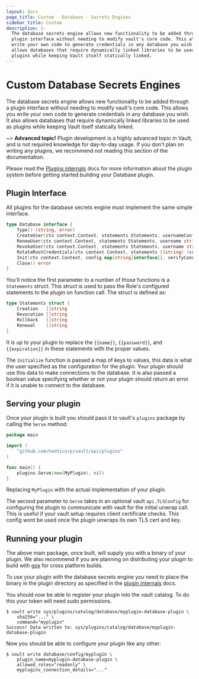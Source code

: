 ```yaml
---
layout: docs
page_title: Custom - Database - Secrets Engines
sidebar_title: Custom
description: |-
  The database secrets engine allows new functionality to be added through a
  plugin interface without needing to modify vault's core code. This allows you
  write your own code to generate credentials in any database you wish. It also
  allows databases that require dynamically linked libraries to be used as
  plugins while keeping Vault itself statically linked.
---
```


# Custom Database Secrets Engines

The database secrets engine allows new functionality to be added through a
plugin interface without needing to modify vault's core code. This allows you
write your own code to generate credentials in any database you wish. It also
allows databases that require dynamically linked libraries to be used as plugins
while keeping Vault itself statically linked.

~> **Advanced topic!** Plugin development is a highly advanced topic in Vault,
and is not required knowledge for day-to-day usage. If you don't plan on writing
any plugins, we recommend not reading this section of the documentation.

Please read the [Plugins internals](/docs/internals/plugins) docs for more
information about the plugin system before getting started building your
Database plugin.

## Plugin Interface

All plugins for the database secrets engine must implement the same simple interface.

```go
type Database interface {
	Type() (string, error)
	CreateUser(ctx context.Context, statements Statements, usernameConfig UsernameConfig, expiration time.Time) (username string, password string, err error)
	RenewUser(ctx context.Context, statements Statements, username string, expiration time.Time) error
	RevokeUser(ctx context.Context, statements Statements, username string) error
	RotateRootCredentials(ctx context.Context, statements []string) (config map[string]interface{}, err error)
	Init(ctx context.Context, config map[string]interface{}, verifyConnection bool) (saveConfig map[string]interface{}, err error)
	Close() error
}
```

You'll notice the first parameter to a number of those functions is a
`Statements` struct. This struct is used to pass the Role's configured
statements to the plugin on function call. The struct is defined as:

```go
type Statements struct {
	Creation   []string
	Revocation []string
	Rollback   []string
	Renewal    []string
}
```

It is up to your plugin to replace the `{{name}}`, `{{password}}`, and
`{{expiration}}` in these statements with the proper values.

The `Initialize` function is passed a map of keys to values, this data is what the
user specified as the configuration for the plugin. Your plugin should use this
data to make connections to the database. It is also passed a boolean value
specifying whether or not your plugin should return an error if it is unable to
connect to the database.

## Serving your plugin

Once your plugin is built you should pass it to vault's `plugins` package by
calling the `Serve` method:

```go
package main

import (
    "github.com/hashicorp/vault/api/plugins"
)

func main() {
    plugins.Serve(new(MyPlugin), nil)
}
```

Replacing `MyPlugin` with the actual implementation of your plugin.

The second parameter to `Serve` takes in an optional vault `api.TLSConfig` for
configuring the plugin to communicate with vault for the initial unwrap call.
This is useful if your vault setup requires client certificate checks. This
config wont be used once the plugin unwraps its own TLS cert and key.

## Running your plugin

The above main package, once built, will supply you with a binary of your
plugin. We also recommend if you are planning on distributing your plugin to
build with [gox](https://github.com/mitchellh/gox) for cross platform builds.

To use your plugin with the database secrets engine you need to place the binary in the
plugin directory as specified in the [plugin internals](/docs/internals/plugins) docs.

You should now be able to register your plugin into the vault catalog. To do
this your token will need sudo permissions.

```text
$ vault write sys/plugins/catalog/database/myplugin-database-plugin \
    sha256="..." \
    command="myplugin"
Success! Data written to: sys/plugins/catalog/database/myplugin-database-plugin
```

Now you should be able to configure your plugin like any other:

```text
$ vault write database/config/myplugin \
    plugin_name=myplugin-database-plugin \
    allowed_roles="readonly" \
    myplugins_connection_details="..."
```
